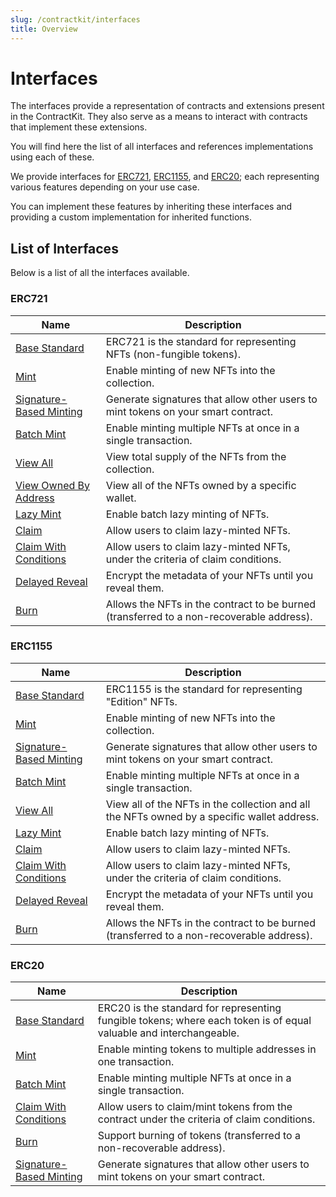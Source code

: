 ```yaml
---
slug: /contractkit/interfaces
title: Overview
---
```



# Interfaces

<div className="heroGrid">
<div>
  <p>
The interfaces provide a representation of contracts and extensions present in the ContractKit. They also serve as a means to interact with contracts that implement these extensions.
  </p>
<p>
You will find here the list of all interfaces and references implementations using each of these.
</p>

We provide interfaces for [ERC721](/contractkit/interfaces/erc721), [ERC1155](/contractkit/interfaces/erc1155), and
[ERC20](/contractkit/interfaces/erc20); each representing various features depending on your use case.

You can implement these features by inheriting these interfaces and providing a custom implementation for inherited functions.

</div>

<div className="heroGridImageContainer">
  <ThemedImage
    sources={{
      light: "/assets/extensions.png",
      dark: "/assets/extensions.png",
    }}
    className="heroGridImage"
    alt="thirdweb dashboard"
  />
</div>

</div>

## List of Interfaces

Below is a list of all the interfaces available.

### ERC721

| Name                                                                           | Description                                                                              |
| ------------------------------------------------------------------------------ | ---------------------------------------------------------------------------------------- |
| [Base Standard](/contractkit/interfaces/erc721)                                | ERC721 is the standard for representing NFTs (non-fungible tokens).                      |
| [Mint](/contractkit/interfaces/erc721mintable)                                 | Enable minting of new NFTs into the collection.                                          |
| [Signature-Based Minting](/contractkit/interfaces/erc721signaturemintable)     | Generate signatures that allow other users to mint tokens on your smart contract.        |
| [Batch Mint](/contractkit/interfaces/erc721batchmintable)                      | Enable minting multiple NFTs at once in a single transaction.                            |
| [View All](/contractkit/interfaces/erc721supply)                               | View total supply of the NFTs from the collection.                                       |
| [View Owned By Address](/contractkit/interfaces/erc721enumerable)              | View all of the NFTs owned by a specific wallet.                                         |
| [Lazy Mint](/contractkit/interfaces/erc721lazymintable)                        | Enable batch lazy minting of NFTs.                                                       |
| [Claim](/contractkit/interfaces/erc721claimable)                               | Allow users to claim lazy-minted NFTs.                                                   |
| [Claim With Conditions](/contractkit/interfaces/erc721claimablewithconditions) | Allow users to claim lazy-minted NFTs, under the criteria of claim conditions.           |
| [Delayed Reveal](/contractkit/interfaces/erc721revealable)                     | Encrypt the metadata of your NFTs until you reveal them.                                 |
| [Burn](/contractkit/interfaces/erc721burnable)                                 | Allows the NFTs in the contract to be burned (transferred to a non-recoverable address). |

### ERC1155

| Name                                                                            | Description                                                                                 |
| ------------------------------------------------------------------------------- | ------------------------------------------------------------------------------------------- |
| [Base Standard](/contractkit/interfaces/erc1155)                                | ERC1155 is the standard for representing "Edition" NFTs.                                    |
| [Mint](/contractkit/interfaces/erc1155mintable)                                 | Enable minting of new NFTs into the collection.                                             |
| [Signature-Based Minting](/contractkit/interfaces/erc1155signaturemintable)     | Generate signatures that allow other users to mint tokens on your smart contract.           |
| [Batch Mint](/contractkit/interfaces/erc1155batchmintable)                      | Enable minting multiple NFTs at once in a single transaction.                               |
| [View All](/contractkit/interfaces/erc1155enumerable)                           | View all of the NFTs in the collection and all the NFTs owned by a specific wallet address. |
| [Lazy Mint](/contractkit/interfaces/erc1155lazymintable)                        | Enable batch lazy minting of NFTs.                                                          |
| [Claim](/contractkit/interfaces/erc1155claimable)                               | Allow users to claim lazy-minted NFTs.                                                      |
| [Claim With Conditions](/contractkit/interfaces/erc1155claimablewithconditions) | Allow users to claim lazy-minted NFTs, under the criteria of claim conditions.              |
| [Delayed Reveal](/contractkit/interfaces/erc1155revealable)                     | Encrypt the metadata of your NFTs until you reveal them.                                    |
| [Burn](/contractkit/interfaces/erc1155burnable)                                 | Allows the NFTs in the contract to be burned (transferred to a non-recoverable address).    |

### ERC20

| Name                                                                          | Description                                                                                                        |
| ----------------------------------------------------------------------------- | ------------------------------------------------------------------------------------------------------------------ |
| [Base Standard](/contractkit/interfaces/erc20)                                | ERC20 is the standard for representing fungible tokens; where each token is of equal valuable and interchangeable. |
| [Mint](/contractkit/interfaces/erc20mintable)                                 | Enable minting tokens to multiple addresses in one transaction.                                                    |
| [Batch Mint](/contractkit/interfaces/erc1155batchmintable)                    | Enable minting multiple NFTs at once in a single transaction.                                                      |
| [Claim With Conditions](/contractkit/interfaces/erc20claimablewithconditions) | Allow users to claim/mint tokens from the contract under the criteria of claim conditions.                         |
| [Burn](/contractkit/interfaces/erc20burnable)                                 | Support burning of tokens (transferred to a non-recoverable address).                                              |
| [Signature-Based Minting](/contractkit/interfaces/erc20signaturemintable)     | Generate signatures that allow other users to mint tokens on your smart contract.                                  |
